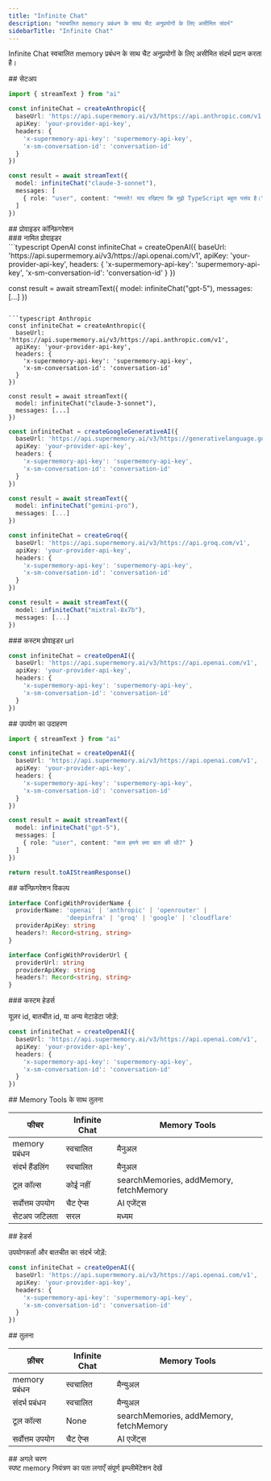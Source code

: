 ```yaml
---
title: "Infinite Chat"
description: "स्वचालित memory प्रबंधन के साथ चैट अनुप्रयोगों के लिए असीमित संदर्भ"
sidebarTitle: "Infinite Chat"
---
```


Infinite Chat स्वचालित memory प्रबंधन के साथ चैट अनुप्रयोगों के लिए असीमित संदर्भ प्रदान करता है।

<div id="setup">
  ## सेटअप
</div>

```typescript
import { streamText } from "ai"

const infiniteChat = createAnthropic({
  baseUrl: 'https://api.supermemory.ai/v3/https://api.anthropic.com/v1',
  apiKey: 'your-provider-api-key',
  headers: {
    'x-supermemory-api-key': 'supermemory-api-key',
    'x-sm-conversation-id': 'conversation-id'
  }
})

const result = await streamText({
  model: infiniteChat("claude-3-sonnet"),
  messages: [
    { role: "user", content: "नमस्ते! याद रखिएगा कि मुझे TypeScript बहुत पसंद है।" }
  ]
})
```

<div id="provider-configuration">
  ## प्रोवाइडर कॉन्फ़िगरेशन
</div>

<div id="named-providers">
  ### नामित प्रोवाइडर
</div>

<CodeGroup>
  ```typescript OpenAI
  const infiniteChat = createOpenAI({
    baseUrl: 'https://api.supermemory.ai/v3/https://api.openai.com/v1',
    apiKey: 'your-provider-api-key',
    headers: {
      'x-supermemory-api-key': 'supermemory-api-key',
      'x-sm-conversation-id': 'conversation-id'
    }
  })

  const result = await streamText({
    model: infiniteChat("gpt-5"),
    messages: [...]
  })
  ```

  ```typescript Anthropic
  const infiniteChat = createAnthropic({
    baseUrl: 'https://api.supermemory.ai/v3/https://api.anthropic.com/v1',
    apiKey: 'your-provider-api-key',
    headers: {
      'x-supermemory-api-key': 'supermemory-api-key',
      'x-sm-conversation-id': 'conversation-id'
    }
  })

  const result = await streamText({
    model: infiniteChat("claude-3-sonnet"),
    messages: [...]
  })
  ```

  ```typescript Google
  const infiniteChat = createGoogleGenerativeAI({
    baseUrl: 'https://api.supermemory.ai/v3/https://generativelanguage.googleapis.com/v1beta',
    apiKey: 'your-provider-api-key',
    headers: {
      'x-supermemory-api-key': 'supermemory-api-key',
      'x-sm-conversation-id': 'conversation-id'
    }
  })

  const result = await streamText({
    model: infiniteChat("gemini-pro"),
    messages: [...]
  })
  ```

  ```typescript Groq
  const infiniteChat = createGroq({
    baseUrl: 'https://api.supermemory.ai/v3/https://api.groq.com/v1',
    apiKey: 'your-provider-api-key',
    headers: {
      'x-supermemory-api-key': 'supermemory-api-key',
      'x-sm-conversation-id': 'conversation-id'
    }
  })

  const result = await streamText({
    model: infiniteChat("mixtral-8x7b"),
    messages: [...]
  })
  ```
</CodeGroup>

<div id="custom-provider-url">
  ### कस्टम प्रोवाइडर url
</div>

```typescript
const infiniteChat = createOpenAI({
  baseUrl: 'https://api.supermemory.ai/v3/https://api.openai.com/v1',
  apiKey: 'your-provider-api-key',
  headers: {
    'x-supermemory-api-key': 'supermemory-api-key',
    'x-sm-conversation-id': 'conversation-id'
  }
})
```

<div id="example-usage">
  ## उपयोग का उदाहरण
</div>

```typescript
import { streamText } from "ai"

const infiniteChat = createOpenAI({
  baseUrl: 'https://api.supermemory.ai/v3/https://api.openai.com/v1',
  apiKey: 'your-provider-api-key',
  headers: {
    'x-supermemory-api-key': 'supermemory-api-key',
    'x-sm-conversation-id': 'conversation-id'
  }
})

const result = await streamText({
  model: infiniteChat("gpt-5"),
  messages: [
    { role: "user", content: "कल हमने क्या बात की थी?" }
  ]
})

return result.toAIStreamResponse()
```

<div id="configuration-options">
  ## कॉन्फ़िगरेशन विकल्प
</div>

```typescript
interface ConfigWithProviderName {
  providerName: 'openai' | 'anthropic' | 'openrouter' |
                'deepinfra' | 'groq' | 'google' | 'cloudflare'
  providerApiKey: string
  headers?: Record<string, string>
}

interface ConfigWithProviderUrl {
  providerUrl: string
  providerApiKey: string
  headers?: Record<string, string>
}
```

<div id="custom-headers">
  ### कस्टम हेडर्स
</div>

यूज़र id, बातचीत id, या अन्य मेटाडेटा जोड़ें:

```typescript
const infiniteChat = createOpenAI({
  baseUrl: 'https://api.supermemory.ai/v3/https://api.openai.com/v1',
  apiKey: 'your-provider-api-key',
  headers: {
    'x-supermemory-api-key': 'supermemory-api-key',
    'x-sm-conversation-id': 'conversation-id'
  }
})
```

<div id="comparison-with-memory-tools">
  ## Memory Tools के साथ तुलना
</div>

| फीचर | Infinite Chat | Memory Tools |
|---------|--------------|--------------|
| memory प्रबंधन | स्वचालित | मैनुअल |
| संदर्भ हैंडलिंग | स्वचालित | मैनुअल |
| टूल कॉल्स | कोई नहीं | searchMemories, addMemory, fetchMemory |
| सर्वोत्तम उपयोग | चैट ऐप्स | AI एजेंट्स |
| सेटअप जटिलता | सरल | मध्यम |

<div id="headers">
  ## हेडर्स
</div>

उपयोगकर्ता और बातचीत का संदर्भ जोड़ें:

```typescript
const infiniteChat = createOpenAI({
  baseUrl: 'https://api.supermemory.ai/v3/https://api.openai.com/v1',
  apiKey: 'your-provider-api-key',
  headers: {
    'x-supermemory-api-key': 'supermemory-api-key',
    'x-sm-conversation-id': 'conversation-id'
  }
})
```

<div id="comparison">
  ## तुलना
</div>

| फ़ीचर | Infinite Chat | Memory Tools |
|---------|--------------|-------------|
| memory प्रबंधन | स्वचालित | मैन्युअल |
| संदर्भ प्रबंधन | स्वचालित | मैन्युअल |
| टूल कॉल्स | None | searchMemories, addMemory, fetchMemory |
| सर्वोत्तम उपयोग | चैट ऐप्स | AI एजेंट्स |

<div id="next-steps">
  ## अगले चरण
</div>

<CardGroup cols={2}>
  <Card title="Memory Tools" icon="wrench" href="/hi/ai-sdk/memory-tools">
    स्पष्ट memory नियंत्रण का पता लगाएँ
  </Card>

  <Card title="Examples" icon="code" href="/hi/cookbook/ai-sdk-integration">
    संपूर्ण इम्प्लीमेंटेशन देखें
  </Card>
</CardGroup>